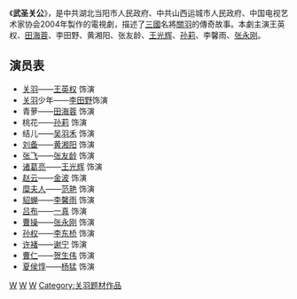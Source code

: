 {{Infobox television
|show_name = 武圣关公
|image = 
|caption = 
|show_name_2 = 
|genre = 历史、古装
|format = 
|creator = 
|developer = 
|writer = 程青松<br>张谢民
|director = 郑克洪
|creative_director = 
|presenter = 
|starring = 王英权<br>[[田海蓉|田海蓉]]<br>李田野<br>黄湘阳<br>张友龄<br>[[王光辉_(演员)|王光辉]]<br>吴羽禾<br>[[孙莉_(演员)|孙莉]]<br>李馨雨<br>[[张永刚|张永刚]]
|judges = 
|voices = 
|narrated= 
|theme_music_composer = 
|opentheme = 大英雄 [[韩磊|韩磊]]
|endtheme = 
|composer = 
|country = 中国
|language = 汉语普通话
|num_seasons =
|num_episodes = 28 DVD版30集
|list_episodes = 
|executive_producer = 于广华
|producer = 杨伟光
|editor = 
|location = 中国
|cinematography = 
|camera = 
|runtime = 每集46分钟
|company = 中共湖北当阳市人民政府<br>中共山西运城市人民政府<br>中国电视艺术家协会
|distributor = 
|channel = [[广东卫视|广东卫视]]
|picture_format = 
|audio_format = 
|first_run = 2004年10月10日
|first_aired = 
|last_aired = 
|status = 
|preceded_by = 
|followed_by = 
|related = 
|website = 
|production_website = 
}}
《'''武圣关公'''》，是中共湖北当阳市人民政府、中共山西运城市人民政府、中国电视艺术家协会2004年製作的電視劇，描述了[[三國|三國]]名將[[關羽|關羽]]的傳奇故事。本劇主演王英权、[[田海蓉|田海蓉]]、李田野、黄湘阳、张友龄、[[王光辉|王光辉]]、[[孙莉_(演员)|孙莉]]、李馨雨、[[张永刚|张永刚]]。

==演员表==
* [[关羽|关羽]]——[[王英权|王英权]] 饰演
* [[关羽|关羽]]少年——[[李文帅|李田野]]饰演
* 青萝——[[田海蓉|田海蓉]] 饰演
* 桃花——[[孙莉_(演员)|孙莉]] 饰演
* 结儿——[[吴羽禾|吴羽禾]] 饰演
* [[刘备|刘备]]——[[黄湘阳|黄湘阳]] 饰演
* [[张飞|张飞]]——[[张友龄|张友龄]] 饰演
* [[诸葛亮|诸葛亮]]——[[王光辉_(演员)|王光辉]] 饰演
* [[赵云|赵云]]——[[金波|金波]] 饰演
* [[糜夫人|糜夫人]]——[[范艳|范艳]] 饰演
* [[貂蝉|貂蝉]]——[[李馨雨|李馨雨]] 饰演
* [[吕布|吕布]]——[[一真|一真]] 饰演
* [[曹操|曹操]]——[[张永刚|张永刚]] 饰演
* [[孙权|孙权]]——[[李东桥|李东桥]] 饰演
* [[许褚|许褚]]——[[谢宁|谢宁]] 饰演
* [[曹仁|曹仁]]——[[贺生伟|贺生伟]] 饰演
* [[夏侯惇|夏侯惇]]——[[杨猛|杨猛]] 饰演

{{三国演义}}
{{2004年中國大陸古裝/民初電視劇}}

[[Category:2004年中國电视剧集|W]]
[[Category:东汉背景电视剧|W]]
[[Category:三国题材电视剧|W]]
[[Category:关羽题材作品|Category:关羽题材作品]]